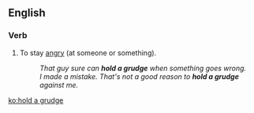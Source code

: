 ==English==

===Verb===
{{head|en|verb|head=to [[hold]] [[a]] [[grudge]] (against)}}

# {{idiomatic}} To stay [[angry]] (at someone or something).
#: ''That guy sure can '''hold a grudge''' when something goes wrong.''
#: ''I made a mistake.  That's not a good reason to '''hold a grudge''' against me.''

[[ko:hold a grudge]]